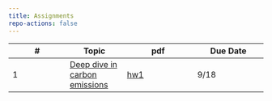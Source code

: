 ```yaml
---
title: Assignments
repo-actions: false
---
```


| # | Topic | pdf | Due Date |
|-----------------|-----------------|---------------------|---------------------|
| 1    | [Deep dive in carbon emissions](assignments/hw1.qmd) | [hw1](assignments/hw1.pdf) | 9/18 |

<!--
| 1    | [Air quality in China and India](assignments/hw1.qmd) | [hw1](assignments/hw1.pdf)  | 9/12 |
| 2    | [Energy project economics](assignments/hw2.qmd) | [hw2](assignments/hw2.pdf)  |  9/26      |
| 3    | [Energy technology and impacts](assignments/hw3.qmd) | [hw3](assignments/hw3.pdf)  | 10/24 |
| 4    | [Load forecast, energy justice](assignments/hw4.qmd)  | [hw4](assignments/hw4.pdf)  | 11/21  |
-->